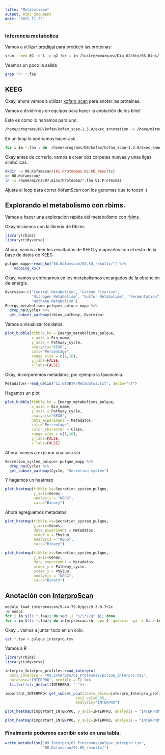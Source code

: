 ```yaml
---
title: "Metabolismo"
output: html_document
date: "2022-11-22"
---
```

### Inferencia metabolica

Vamos a utilizar [prodigal](https://github.com/hyattpd/Prodigal) para predecir las proteínas:

```bash
srun --mem 8G -n 1 -p q2 for i in /lustre/mvazquez/Dia_02/htn/08.Bins/*.fa ; do prodigal -i $i -o $i.txt -a $i.faa ; done
```

Veamos un poco la salida

```bash
grep ">" *.faa
```

## KEEG

Okay, ahora vamos a utilizar [kofam_scan](https://github.com/takaram/kofam_scan) para anotar las proteínas.

Vamos a dividirnos en equipos para hacer la anotación de los bins!

Esto es como lo haríamos para uno:

```bash
/home/programs/DB/kofam/kofam_scan-1.3.0/exec_annotation -o /home/mirna/08.Kofamscan/pulque_bins_63.fa.faa.txt /home/mirna/07.Bins/Proteoma/pulque_bins_63.fa.faa  --report-unannotated  --cpu 4
```

En un loop lo podríamos hacer así: 

```bash
for i in *.faa ; do  /home/programs/DB/kofam/kofam_scan-1.3.0/exec_annotation -o /home/mirna/08.Kofamscan/$i.txt $i  --report-unannotated  --cpu 4; done
```

Okay antes de correrlo, vamos a crear dos carpetas nuevas y unas ligas simbólicas.

```bash
mkdir -p 08.Kofamscan/{01.Proteomas,02.KO_results}
cd 08.Kofamscan/
ln -s /home/mirna/07.Bins/Proteoma/*.faa 01.Proteomas 
```

Ajusta el loop para correr KofamScan con los genomas que te tocan :)

## Explorando el metabolismo con rbims.

Vamos a hacer una exploración rápida del metabolismo con [rbims](https://mirnavazquez.github.io/RbiMs/index.html).

Okay iniciamos con la librería de Rbims

```r
library(rbims)
library(tidyverse)
```

Ahora, vamos a leer los resultados de KEEG y mapearlos con el resto de la base de datos de KEEG

```r
pulque_mapp<-read_ko("08.Kofamscan/02.KO_results/") %>%
    mapping_ko()
```

Okay, vamos a enfocarnos en los metabolismos encargados de la obtención de energía. 

```r
Overview<-c("Central Metabolism", "Carbon Fixation", 
            "Nitrogen Metabolism", "Sulfur Metabolism", "Fermentation", 
            "Methane Metabolism")
Energy_metabolisms_pulque<-pulque_mapp %>%
  drop_na(Cycle) %>%
  get_subset_pathway(rbims_pathway, Overview) 
```

Vamos a visualizar los datos.

```r
plot_bubble(tibble_ko = Energy_metabolisms_pulque,
            x_axis = Bin_name, 
            y_axis = Pathway_cycle,
            analysis="KEGG",
            calc="Percentage",
            range_size = c(1,10),
            y_labs=FALSE,
            x_labs=FALSE)  
```

Okay, incorporemos metadatos, por ejemplo la taxonomía. 

```r
Metadatos<-read_delim("11.GTDBTK/Metadatos.txt", delim="\t")
```

Hagamos un plot

```r
plot_bubble(tibble_ko = Energy_metabolisms_pulque,
            x_axis = Bin_name, 
            y_axis = Pathway_cycle,
            analysis="KEGG",
            data_experiment = Metadatos,
            calc="Percentage",
            color_character = Class,
            range_size = c(1,10),
            y_labs=FALSE,
            x_labs=FALSE) 
```

Ahora, vamos a explorar una sola vía

```r
Secretion_system_pulque<-pulque_mapp %>%
  drop_na(Cycle) %>%
  get_subset_pathway(Cycle, "Secretion system")
```

Y hagamos un heatmap

```r
plot_heatmap(tibble_ko=Secretion_system_pulque, 
             y_axis=Genes,
             analysis = "KEGG",
             calc="Binary")
```

Ahora agreguemos metadatos

```r
plot_heatmap(tibble_ko=Secretion_system_pulque, 
             y_axis=Genes,
             data_experiment = Metadatos,
             order_x = Phylum,
             analysis = "KEGG",
             calc="Binary")
```

```r
plot_heatmap(tibble_ko=Secretion_system_pulque, 
             y_axis=Genes,
             data_experiment = Metadatos,
             order_y = Pathway_cycle,
             order_x = Phylum,
             analysis = "KEGG",
             calc="Binary")
```

## Anotación con [InterproScan](https://interproscan-docs.readthedocs.io/en/latest/)

```bash
module load interproscan/5.44-79.0/gcc/9.3.0-7r2x
-w nodo2
for i in $(ls *.faa); do sed -i "s/\*//g" $i; done
for i in $(ls *.faa); do interproscan.sh -cpu 4 -goterms -pa -i $i > Log_Interpro_Scan_$i.txt; done 
```

Okay... vamos a juntar todo en un solo.

```bash
cat *.tsv > pulque_interpro.tsv
```

Vamos a R

```r
library(rbims)
library(tidyverse)
```

```r
interpro_Interpro_profile<-read_interpro(
  data_interpro = "09.Interpro/01.Proteomas/pulque_interpro.tsv", 
  database="INTERPRO", profile = T) %>%
  filter(!str_detect(INTERPRO, "-"))
```

```r
important_INTERPRO<-get_subset_pca(tibble_rbims=interpro_Interpro_profile, 
                                cos2_val=0.95,
                                analysis="INTERPRO")
```

```r
plot_heatmap(important_INTERPRO, y_axis=INTERPRO, analysis = "INTERPRO", distance = T)

```

```r
plot_heatmap(important_INTERPRO, y_axis=INTERPRO, analysis = "INTERPRO", distance = F)
```

### Finalmente podemos escribir esto en una tabla.

```r
write_metabolism("09.Interpro/01.Proteomas/pulque_interpro.tsv", 
                 "08.Kofamscan/02.KO_results/")
```
